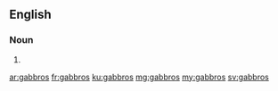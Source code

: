 ==English==

===Noun===
{{head|en}}

# {{plural of|gabbro}}

[[ar:gabbros]]
[[fr:gabbros]]
[[ku:gabbros]]
[[mg:gabbros]]
[[my:gabbros]]
[[sv:gabbros]]